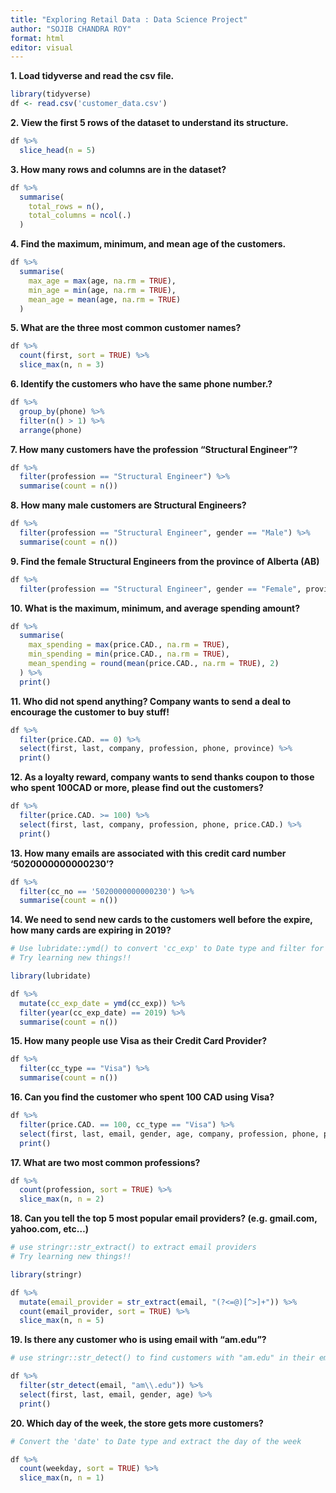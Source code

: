 ---
title: "Exploring Retail Data : Data Science Project"
author: "SOJIB CHANDRA ROY"
format: html
editor: visual
---

**1. Load tidyverse and read the csv file.**

```{r}

library(tidyverse)
df <- read.csv('customer_data.csv')

```

**2. View the first 5 rows of the dataset to understand its structure.**

```{r}

df %>% 
  slice_head(n = 5)

```

**3. How many rows and columns are in the dataset?**

```{r}

df %>% 
  summarise(
    total_rows = n(),
    total_columns = ncol(.)
  )

```

**4. Find the maximum, minimum, and mean age of the customers.**

```{r}

df %>%
  summarise(
    max_age = max(age, na.rm = TRUE),
    min_age = min(age, na.rm = TRUE),
    mean_age = mean(age, na.rm = TRUE)
  )
```

**5. What are the three most common customer names?**

```{r}

df %>%
  count(first, sort = TRUE) %>%
  slice_max(n, n = 3)
```

**6. Identify the customers who have the same phone number.?**

```{r}

df %>%
  group_by(phone) %>%
  filter(n() > 1) %>%
  arrange(phone)
```

**7. How many customers have the profession "Structural Engineer"?**

```{r}

df %>%
  filter(profession == "Structural Engineer") %>%
  summarise(count = n())
```

**8. How many male customers are Structural Engineers?**

```{r}

df %>%
  filter(profession == "Structural Engineer", gender == "Male") %>%
  summarise(count = n())
```

**9. Find the female Structural Engineers from the province of Alberta (AB)**

```{r}


df %>%
  filter(profession == "Structural Engineer", gender == "Female", province == "AB")
```

**10. What is the maximum, minimum, and average spending amount?**

```{r}

df %>% 
  summarise(
    max_spending = max(price.CAD., na.rm = TRUE),
    min_spending = min(price.CAD., na.rm = TRUE),
    mean_spending = round(mean(price.CAD., na.rm = TRUE), 2)
  ) %>% 
  print()
```

**11. Who did not spend anything? Company wants to send a deal to encourage the customer to buy stuff!**

```{r}

df %>% 
  filter(price.CAD. == 0) %>% 
  select(first, last, company, profession, phone, province) %>% 
  print()
```

**12. As a loyalty reward, company wants to send thanks coupon to those who spent 100CAD or more, please find out the customers?**

```{r}

df %>% 
  filter(price.CAD. >= 100) %>% 
  select(first, last, company, profession, phone, price.CAD.) %>% 
  print()
```

**13. How many emails are associated with this credit card number '5020000000000230'?**

```{r}

df %>%
  filter(cc_no == '5020000000000230') %>%
  summarise(count = n())
```

**14. We need to send new cards to the customers well before the expire, how many cards are expiring in 2019?**

```{r}

# Use lubridate::ymd() to convert 'cc_exp' to Date type and filter for the year 2019
# Try learning new things!!

library(lubridate)

df %>%
  mutate(cc_exp_date = ymd(cc_exp)) %>%
  filter(year(cc_exp_date) == 2019) %>%
  summarise(count = n())
```

**15. How many people use Visa as their Credit Card Provider?**

```{r}

df %>%
  filter(cc_type == "Visa") %>%
  summarise(count = n())
```

**16. Can you find the customer who spent 100 CAD using Visa?**

```{r}

df %>% 
  filter(price.CAD. == 100, cc_type == "Visa") %>% 
  select(first, last, email, gender, age, company, profession, phone, price.CAD.) %>% 
  print()
```

**17. What are two most common professions?**

```{r}

df %>%
  count(profession, sort = TRUE) %>%
  slice_max(n, n = 2)
```

**18. Can you tell the top 5 most popular email providers? (e.g. gmail.com, yahoo.com, etc...)**

```{r}
# use stringr::str_extract() to extract email providers
# Try learning new things!!

library(stringr)

df %>%
  mutate(email_provider = str_extract(email, "(?<=@)[^>]+")) %>%
  count(email_provider, sort = TRUE) %>%
  slice_max(n, n = 5)
```

**19. Is there any customer who is using email with "am.edu"?**

```{r}
# use stringr::str_detect() to find customers with "am.edu" in their email.

df %>% 
  filter(str_detect(email, "am\\.edu")) %>% 
  select(first, last, email, gender, age) %>% 
  print()
```

**20. Which day of the week, the store gets more customers?**

```{r}
# Convert the 'date' to Date type and extract the day of the week

df %>%
  count(weekday, sort = TRUE) %>%
  slice_max(n, n = 1)
```
